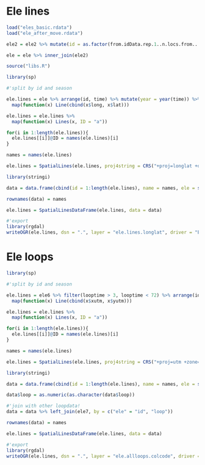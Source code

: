 # Ele lines

```r
load("eles_basic.rdata")
load("ele_after_move.rdata")

ele2 = ele2 %>% mutate(id = as.factor(from.idData.rep.1..n.locs.from.....)) %>% dplyr::select(id, time, distance,v, speed)

ele = ele %>% inner_join(ele2)

source("libs.R")
```


```r
library(sp)

#'split by id and season

ele.lines = ele %>% arrange(id, time) %>% mutate(year = year(time)) %>%  dlply(c("id","season2","year")) %>% 
  map(function(x) Line(cbind(x$long, x$lat)))

ele.lines = ele.lines %>% 
  map(function(x) Lines(x, ID = "a"))

for(i in 1:length(ele.lines)){
  ele.lines[[i]]@ID = names(ele.lines)[i]
}

names = names(ele.lines)

ele.lines = SpatialLines(ele.lines, proj4string = CRS("+proj=longlat +datum=WGS84 +no_defs"))

library(stringi)

data = data.frame(cbind(id = 1:length(ele.lines), name = names, ele = stri_extract(names, regex='[^.]*'), season = unlist(stri_extract_all_regex(names, '\\p{Ll}+'))))

rownames(data) = names

ele.lines = SpatialLinesDataFrame(ele.lines, data = data)

#'export
library(rgdal)
writeOGR(ele.lines, dsn = ".", layer = "ele.lines.longlat", driver = "ESRI Shapefile", overwrite_layer = T)
```

# Ele loops


```r
library(sp)

#'split by id and season

ele.lines = ele6 %>% filter(looptime > 3, looptime < 72) %>% arrange(id, time) %>%  dlply(c("id","loop")) %>%
  map(function(x) Line(cbind(x$xutm, x$yutm)))

ele.lines = ele.lines %>%
  map(function(x) Lines(x, ID = "a"))

for(i in 1:length(ele.lines)){
  ele.lines[[i]]@ID = names(ele.lines)[i]
}

names = names(ele.lines)

ele.lines = SpatialLines(ele.lines, proj4string = CRS("+proj=utm +zone=36 +south +datum=WGS84 +units=m +no_defs"))

library(stringi)

data = data.frame(cbind(id = 1:length(ele.lines), name = names, ele = stri_extract(names, regex='[^.]*'), loop = as.numeric(sub('.*\\.', '', names))))

data$loop = as.numeric(as.character(data$loop))

#'join with other loopdata!
data = data %>% left_join(ele7, by = c("ele" = "id", "loop"))

rownames(data) = names

ele.lines = SpatialLinesDataFrame(ele.lines, data = data)

#'export
library(rgdal)
writeOGR(ele.lines, dsn = ".", layer = "ele.allloops.colcode", driver = "ESRI Shapefile", overwrite_layer = T)
```